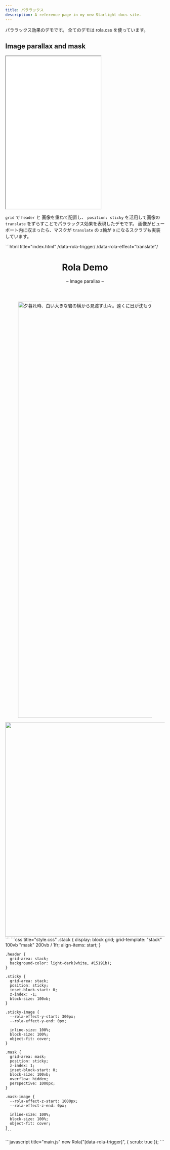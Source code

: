 ```yaml
---
title: パララックス
description: A reference page in my new Starlight docs site.
---
```



パララックス効果のデモです。
全てのデモは rola.css を使っています。




## Image parallax and mask
<iframe src="/rola/demos/parallax-basic-image" style="min-height: 480px"></iframe>

`grid` で `header` と 画像を重ねて配置し、 `position: sticky` を活用して画像の `translate` をずらすことでパララックス効果を表現したデモです。
画像がビューポート内に収まったら、マスクが `translate` の z軸が `0` になるスクラブも実装しています。

<Tabs>
  <TabItem label="HTML" icon='seti:html'>
    ```html title="index.html" /data-rola-trigger/ /data-rola-effect="translate"/
    <div class="stack">
      <header class="header">
        <hgroup class="title-group">
          <h1 class="title">Rola Demo</h1>
          <p class="subtitle">– Image parallax –</p>
        </hgroup>
      </header>
      <figure class="sticky" data-rola-trigger>
        <img
          src="mountain.webp"
          class="sticky-image"
          data-rola-effect="translate"
          width="2000"
          height="1308"
          alt="夕暮れ時、白い大きな岩の横から見渡す山々。遠くに日が沈もうとしている。"
          decoding="async"
          loading="lazy"
        />
      </figure>
      <div class="mask" data-rola-trigger data-rola-scrub-start="top -10%">
        <img src="mask.svg" class="mask-image" data-rola-effect="translate" width="1200" height="675" alt="" decoding="async" loading="lazy" />
      </div>
    </div>
    ```
  </TabItem>
  <TabItem label="CSS" icon='seti:css'>
    ```css title="style.css"
    .stack {
      display: block grid;
      grid-template:
        "stack" 100vb
        "mask" 200vb / 1fr;
      align-items: start;
    }

    .header {
      grid-area: stack;
      background-color: light-dark(white, #15191b);
    }

    .sticky {
      grid-area: stack;
      position: sticky;
      inset-block-start: 0;
      z-index: -1;
      block-size: 100vb;
    }

    .sticky-image {
      --rola-effect-y-start: 300px;
      --rola-effect-y-end: 0px;

      inline-size: 100%;
      block-size: 100%;
      object-fit: cover;
    }

    .mask {
      grid-area: mask;
      position: sticky;
      z-index: 1;
      inset-block-start: 0;
      block-size: 100vb;
      overflow: hidden;
      perspective: 1000px;
    }

    .mask-image {
      --rola-effect-z-start: 1000px;
      --rola-effect-z-end: 0px;

      inline-size: 100%;
      block-size: 100%;
      object-fit: cover;
    }
    ```
  </TabItem>
  <TabItem label="JavaScript" icon='seti:javascript'>
    ```javascript title="main.js"
    new Rola("[data-rola-trigger]", {
      scrub: true
    });
    ```
  </TabItem>
</Tabs>
